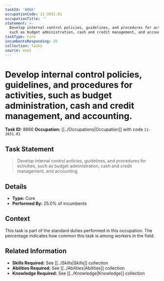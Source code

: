 ```yaml
---
taskId: '8866'
occupationCode: 11-3031.01
occupationTitle: ''
statement: >-
  Develop internal control policies, guidelines, and procedures for activities,
  such as budget administration, cash and credit management, and accounting.
taskType: Core
incumbentsResponding: 25
collection: Tasks
source: onet
---
```

# Develop internal control policies, guidelines, and procedures for activities, such as budget administration, cash and credit management, and accounting.

**Task ID:** 8866
**Occupation:** [[../Occupations|Occupation]] with code `11-3031.01`

## Task Statement

> Develop internal control policies, guidelines, and procedures for activities, such as budget administration, cash and credit management, and accounting.

## Details

- **Type:** Core
- **Performed By:** 25.0% of incumbents

## Context

This task is part of the standard duties performed in this occupation. The percentage indicates how common this task is among workers in the field.

## Related Information

- **Skills Required:** See [[../Skills|Skills]] collection
- **Abilities Required:** See [[../Abilities|Abilities]] collection
- **Knowledge Required:** See [[../Knowledge|Knowledge]] collection
